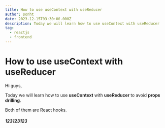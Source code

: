 ```yaml
---
title: How to use useContext with useReducer
author: sonht
date: 2023-12-15T03:30:00.000Z
description: Today we will learn how to use useContext with useReducer to avoid props drilling
tag:
  - reactjs
  - frontend
---
```

# How to use useContext with useReducer
Hi guys,

Today we will learn how to use **useContext** with **useReducer** to avoid **props drilling**.

Both of them are React hooks.

<h5 className="text-white">123123123</h5>